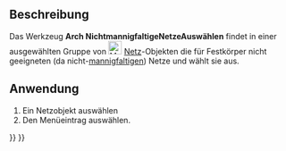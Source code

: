 <languages/>

{{Docnav/de
|[[Arch_MeshToShape/de|NetzZuForm]]
|[[Arch_RemoveShape/de|FormEntfernen]]
|[[BIM_Workbench/de|BIM]]
|IconL=Arch_MeshToShape.svg
|IconR=Arch_RemoveShape.svg
|IconC=Workbench_BIM.svg
}}

{{GuiCommand/de
|Name=Arch SelectNonSolidMeshes
|Name/de=Arch NichtmannigfaltigeNetzeAuswählen
|MenuLocation=Utils → Nicht-wasserdichte Netze auswählen
|Workbenches=[[BIM_Workbench/de|BIM]]
|SeeAlso=[[Arch_SplitMesh/de|Arch NetzAufteilen]], [[Arch_MeshToShape/de|Arch NetzZuForm]]
}}

<span id="Description"></span>
==Beschreibung==

Das Werkzeug '''Arch NichtmannigfaltigeNetzeAuswählen''' findet in einer ausgewählten Gruppe von [[Image:Workbench_Mesh.svg|24px|Mesh Workbench/de]] [[Mesh_Workbench/de|Netz]]-Objekten die für Festkörper nicht geeigneten (da nicht-[https://de.wikipedia.org/wiki/Mannigfaltigkeit mannigfaltigen]) Netze und wählt sie aus.

<span id="Usage"></span>
==Anwendung==

# Ein Netzobjekt auswählen
# Den Menüeintrag {{MenuCommand|Utils → [[Image:Arch_SelectNonSolidMeshes.svg|16px]] Nicht-wasserdichte Netze auswählen}} auswählen.


{{Docnav/de
|[[Arch_MeshToShape/de|NetzZuForm]]
|[[Arch_RemoveShape/de|FormEntfernen]]
|[[BIM_Workbench/de|BIM]]
|IconL=Arch_MeshToShape.svg
|IconR=Arch_RemoveShape.svg
|IconC=Workbench_BIM.svg
}}

{{BIM_Tools_navi{{#translation:}}}}
{{Userdocnavi{{#translation:}}}}